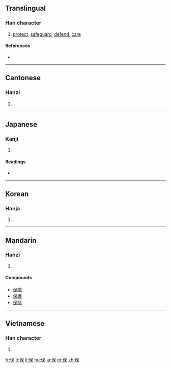 ==Translingual==

===Han character===
{{Han char|rn=9|rad=人|as=07|sn=9|four=2629<sub>4</sub>|canj=人口木 (ORD)}}

# [[protect]], [[safeguard]], [[defend]], [[care]]

====References====
* {{Han ref|kx=0105.170|dkj=00702|dj=0222.060|hdz=10160.040|uh=4FDD|ud=20445|bh=AB4F|bd=43855}}

----

==Cantonese==

===Hanzi===
{{yue-hanzi|jyut=|y=bou2}}

# {{defn|Cantonese|sort=人07}}

----

==Japanese==

===Kanji===
{{ja-kanji|grade=5|rs=人07}}

# {{defn|Japanese}}

====Readings====
* {{ja-readings|on=[[ほ]] (ho), [[ほう]] (hō)|kun=[[たもつ]] (tamotsu), [[やすんじる]] (yasunjiru)}}

----

==Korean==

===Hanja===
{{ko-hanja|hangeul=보|rv=bo|mr=po}}

# {{defn|Korean|sort=人07}}

----

==Mandarin==

===Hanzi===
{{cmn-hanzi|pin=[[bǎo]] ([[bao3]])|wg=pao<sup>3</sup>}}

# {{defn|Mandarin|sort=人07}}

====Compounds====
* [[保險]]
* [[保護]]
* [[保持]]

----

==Vietnamese==

===Han character===
{{vi-hantu|[[bảo]], [[bầu]], [[bửu]]|rs=人07}}

# {{defn|Vietnamese|sort=人07}}

[[fr:保]]
[[it:保]]
[[li:保]]
[[hu:保]]
[[ja:保]]
[[pt:保]]
[[zh:保]]